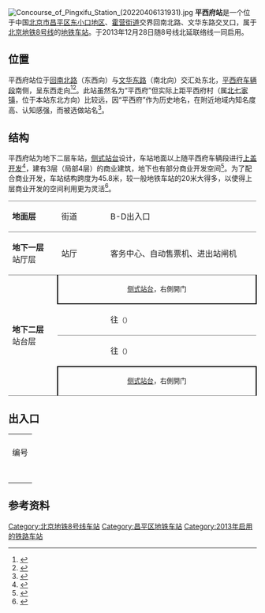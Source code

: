 {{NoteTA
|G1=Railway}}
{{Infobox station
|name = 平西府
|eng_name = Pingxifu
|linecolour = {{北京地铁颜色|8}}
|image = Southbound platform of Pingxifu Station (20220406131845).jpg
|caption = 平西府站站台
|other_name = 
|country = {{PRC}}
|borough = [[北京市|北京市]][[昌平区|昌平区]][[东小口地区|东小口地区]]、[[霍营街道|霍营街道]]交界
|address = 回南北路、文华东路交叉口
|coordinates = {{Coord|40.103367|116.412338|type:railwaystation_region:CN-11_source:GoogleMaps|display=inline,title}}
|elevation =
|operator = [[北京市地铁运营有限公司|北京市地铁运营有限公司]]
|lines = {{北京地铁线路名|8|SL}}
|distance = 
|platform = 2座[[侧式站台|侧式站台]]
|tracks = 2条
|bus_routes = 
|bus_stands = 
|connections = 公交站：田园风光雅园
|structure = 地下车站
|hall = 整体式站厅
|depth = 
|levels = 
|interchange = 
|exits = 4個
|elevator = 
|escalator = 
|architect = 
|architectural_style = 
|colour = 黄色
|type = 
|status = 运营中
|code = 
|zone = 
|classification = 
|website = 
|built = 
|opened = 2013年12月28日
|pass_year = 
|passengers = 
|pass_system = 
|pass_rank = 
|mpassengers = 
|trains = 
|station_hours = 
|hours = 
|first = {{北京地铁线路名|8|S}}
:往{{北京地铁起讫站|8|R}}：05:16
:往{{北京地铁起讫站|8|L}}：04:55
|last = {{北京地铁线路名|8|S}}
:往{{北京地铁起讫站|8|R}}：22:11
:往{{北京地铁起讫站|8|L}}：23:48
|adjacent = {{Adjacent stations|system=北京地铁|line=8|left=育知路|right=回龙观东大街|note-left=1.985km|note-mid=距离[[朱辛庄站|朱辛庄]]4.303km|note-right=2.056km}}
|other_services = 
|route_map = {{Routemap|inline=yes|map=
utSTRf\utSTRg~~ ~~{{rmr|Licon=U|{{stl|北京地铁|育知路}}}}
utSTR+BSr\utSTR+BSl
utSTR+BSr\utSTR+BSl
utABZg2\utSTR+tc3
utSTR+tc1\utABZg+4
utSTR\utABZg2~~ ~~{{rmr|Licon=R|平西府車輛段}}
utSTRf\utSTRg!~utSTRc1~~ ~~{{rmr|Licon=D|{{stl|北京地铁|回龙观东大街}}}}
}}
}}
[[File:Concourse_of_Pingxifu_Station_(20220406131931).jpg|thumb]]
'''平西府站'''是一个位于中国[[北京市|北京市]][[昌平区|昌平区]][[东小口地区|东小口地区]]、[[霍营街道|霍营街道]]交界回南北路、文华东路交叉口，属于[[北京地铁|北京地铁]][[北京地铁8号线|8号线]]的[[地铁车站|地铁车站]]。于2013年12月28日随8号线北延联络线一同启用。

== 位置 ==
平西府站位于[[回南北路|回南北路]]（东西向）与[[文华东路|文华东路]]（南北向）交汇处东北，[[平西府车辆段|平西府车辆段]]南侧，呈东西走向<ref>{{cite web|url=http://www.bjghw.gov.cn/web/static/articles/catalog_98000/article_ff8080813b641247013b6f351fc70050/ff8080813b641247013b6f351fc70050.html|title=北京市规划委员会轨道交通“昌八联络线”沿线车站站名命名预案公示书|publisher=北京市规划委员会|date=2012-12-05|accessdate=2013-09-07|archive-url=https://web.archive.org/web/20131228151450/http://www.bjghw.gov.cn/web/static/articles/catalog_98000/article_ff8080813b641247013b6f351fc70050/ff8080813b641247013b6f351fc70050.html|archive-date=2013-12-28|dead-url=yes}}</ref><ref>{{cite web|url=http://www.bjghw.gov.cn/web/static/articles/catalog_26/2010-03-15/article_ff808081271d5bde012760a380ac00fd/ff808081271d5bde012760a380ac00fd.html|title=关于地铁八号线二期平西府车辆段规划控规指标公示|publisher=北京市规划委员会|date=2010-03-15|accessdate=2013-09-07|deadurl=yes|archiveurl=https://web.archive.org/web/20130106151211/http://www.bjghw.gov.cn/web/static/articles/catalog_26/2010-03-15/article_ff808081271d5bde012760a380ac00fd/ff808081271d5bde012760a380ac00fd.html|archivedate=2013-01-06}}</ref>。此站虽然名为“平西府”但实际上距平西府村（属[[北七家镇|北七家镇]]，位于本站东北方向）比较远，因“平西府”作为历史地名，在附近地域内知名度高、认知感强，而被选做站名<ref>{{cite web|url=http://www.bjghw.gov.cn/web/static/articles/catalog_14300/article_ff8080813b641247013c6fb133290549/ff8080813b641247013c6fb133290549.html|title=北京市规划委员会关于轨道交通昌八联络线沿线车站站名公众参与意见、建议的采信情况公告|date=2013-01-25|accessdate=2013-09-07|archive-url=https://web.archive.org/web/20130506153557/http://www.bjghw.gov.cn/web/static/articles/catalog_14300/article_ff8080813b641247013c6fb133290549/ff8080813b641247013c6fb133290549.html|archive-date=2013-05-06|dead-url=yes}}</ref>。

== 结构 ==
平西府站为地下二层车站，[[侧式站台|侧式站台]]设计，车站地面以上随平西府车辆段进行[[上盖开发|上盖开发]]<ref>{{cite journal|author=沈健, 王敬|title=北京地铁8号线平西府车辆段上盖物业开发设计|journal=现代城市轨道交通|year=2011|issue=S1|pages=32-35}}</ref>，建有3层（局部4层）的商业建筑，地下也有部分商业开发空间<ref>{{cite news|url=http://bj.people.com.cn/n/2013/0530/c82840-18769849.html|title=昌八联络线今年年底通车 平西府站进入精装阶段|date=2013-05-30|accessdate=2013-09-07|author=于建|work=北京晚报}}{{dead link|date=2018年2月 |bot=InternetArchiveBot |fix-attempted=yes }}</ref>。为了配合商业开发，车站结构跨度为45.8米，较一般地铁车站的20米大得多，以使得上层商业开发的空间利用更为灵活<ref>{{cite news|url=http://news.sina.com.cn/o/2012-12-05/023925730903.shtml|title=“昌八”联络线年底隧道贯通|date=2012-12-05|accessdate=2013-09-07|author=汤旸|work=新京报|archive-date=2016-03-04|archive-url=https://web.archive.org/web/20160304121158/http://news.sina.com.cn/o/2012-12-05/023925730903.shtml|dead-url=no}}</ref>。
{|cellspacing=0 cellpadding=3
|style="border-top:solid 1px gray;border-bottom:solid 1px gray;" width=100|'''地面层'''
|style="border-top:solid 1px gray;border-bottom:solid 1px gray;" width=100|街道
|style="border-top:solid 1px gray;border-bottom:solid 1px gray;" width=350|B-D出入口
|-
|style="border-bottom:solid 1px gray;"|'''地下一层'''<br/>站厅层
|style="border-bottom:solid 1px gray;"|站厅
|style="border-bottom:solid 1px gray;"|客务中心、自动售票机、进出站闸机
|-
|style="border-bottom:solid 1px gray;" rowspan=4|'''地下二层'''<br/>站台层
|style="border-right:solid 2px black;border-left:solid 2px black;border-bottom:solid 2px black;text-align:center;" colspan=2|<small>[[侧式站台|侧式站台]]，右側開门</small>
|-
|style="border-bottom:solid 1px gray;"|{{arrow|L}}
|style="border-bottom:solid 1px gray;"|{{北京地铁线路名|8|c}}往{{站|朱辛庄}}<small>（{{站|育知路}}）</small>
|-
|{{arrow|R}}
|{{北京地铁线路名|8|c}}往{{站|瀛海}}<small>（{{站|回龙观东大街}}）</small>
|-
|style="border-top:solid 2px black;border-right:solid 2px black;border-left:solid 2px black;border-bottom:solid 1px gray;text-align:center;" colspan=2|<small>[[侧式站台|侧式站台]]，右側開门</small>
|}

== 出入口 ==
{| class="wikitable"
| colspan="6" align="center" bgcolor="{{北京地铁颜色|8}}" |
|-
! 编号
! 指示
! 建议前往的目的地
! 图片
! 无障碍设施
|-
|{{港鐵出口|B}}
|回南北路（北侧）
|
|[[File:Exit_B_of_Pingxifu_Station_(20220406132250).jpg|150px]]
|{{n/a}}
|-
|{{港鐵出口|D|1|附=升}}
|回南北路（北侧）
|
|[[File:Exit_D1_of_Pingxifu_Station_(20220406132425).jpg|150px]]
|[[File:Exit_D1_lift_of_Pingxifu_Station_(20220406132542).jpg|150px]]
|-
|{{港鐵出口|D|2}}
|回南北路（南侧）
|
|[[File:Exit_D2_of_Pingxifu_Station_(20220406133202).jpg|150px]]
|{{n/a}}
|-
|{{港鐵出口|D|3}}
|回南北路（南侧）
|
|[[File:Exit_D3_of_Pingxifu_Station_(20220406133131).jpg|150px]]
|{{n/a}}
|-
| colspan="5" bgcolor="#EEEEEE" | {{港鐵出口|註=升}}
|}

== 参考资料 ==
{{reflist}}

{{北京地铁8号线}}

[[Category:北京地铁8号线车站|Category:北京地铁8号线车站]]
[[Category:昌平区地铁车站|Category:昌平区地铁车站]]
[[Category:2013年启用的铁路车站|Category:2013年启用的铁路车站]]